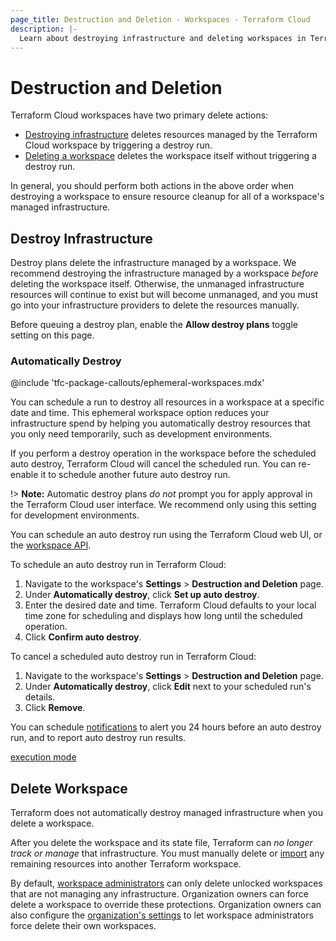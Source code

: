 ```yaml
---
page_title: Destruction and Deletion - Workspaces - Terraform Cloud
description: |-
  Learn about destroying infrastructure and deleting workspaces in Terraform Cloud.
---
```


# Destruction and Deletion

Terraform Cloud workspaces have two primary delete actions:

- [Destroying infrastructure](#destroy-infrastructure) deletes resources managed by the Terraform Cloud workspace by triggering a destroy run.
- [Deleting a workspace](#delete-workspaces) deletes the workspace itself without triggering a destroy run.

In general, you should perform both actions in the above order when destroying a workspace to ensure resource cleanup for all of a workspace's managed infrastructure.

## Destroy Infrastructure

Destroy plans delete the infrastructure managed by a workspace. We recommend destroying the infrastructure managed by a workspace _before_ deleting the workspace itself. Otherwise, the unmanaged infrastructure resources will continue to exist but will become unmanaged, and you must go into your infrastructure providers to delete the resources manually.

Before queuing a destroy plan, enable the **Allow destroy plans** toggle setting on this page.

### Automatically Destroy

<!-- BEGIN: TFC:only name:pnp-callout -->
@include 'tfc-package-callouts/ephemeral-workspaces.mdx'
<!-- END: TFC:only name:pnp-callout -->

You can schedule a run to destroy all resources in a workspace at a specific
date and time. This ephemeral workspace option reduces your infrastructure
spend by helping you automatically destroy resources that you only need
temporarily, such as development environments.

If you perform a destroy operation in the workspace before the scheduled auto
destroy, Terraform Cloud will cancel the scheduled run. You can re-enable it to
schedule another future auto destroy run. 

!> **Note:** Automatic destroy plans _do not_ prompt you for apply approval in the Terraform Cloud user interface. We recommend only using this setting for development environments.

You can schedule an auto destroy run using the Terraform Cloud web UI, or the [workspace API](/terraform/cloud-docs/api-docs/workspaces).

To schedule an auto destroy run in Terraform Cloud:
1. Navigate to the workspace's **Settings** > **Destruction and Deletion** page.
1. Under **Automatically destroy**, click **Set up auto destroy**.
1. Enter the desired date and time. Terraform Cloud defaults to your local time zone for scheduling and displays how long until the scheduled operation.
1. Click **Confirm auto destroy**.

To cancel a scheduled auto destroy run in Terraform Cloud:
1. Navigate to the workspace's **Settings** > **Destruction and Deletion** page.
1. Under **Automatically destroy**, click **Edit** next to your scheduled run's details.
1. Click **Remove**.

You can schedule [notifications](/terraform/cloud-docs/workspaces/settings/notifications) to alert you 24 hours before an auto destroy run, and to report auto destroy run results.

[execution mode](/terraform/cloud-docs/workspaces/settings#execution-mode) 

## Delete Workspace

Terraform does not automatically destroy managed infrastructure when you delete a workspace.

After you delete the workspace and its state file, Terraform can _no longer track or manage_ that infrastructure. You must manually delete or [import](/terraform/cli/commands/import) any remaining resources into another Terraform workspace.

By default, [workspace administrators](/terraform/cloud-docs/users-teams-organizations/permissions#workspace-admins) can only delete unlocked workspaces that are not managing any infrastructure. Organization owners can force delete a workspace to override these protections. Organization owners can also configure the [organization's settings](/terraform/cloud-docs/users-teams-organizations/organizations#general) to let workspace administrators force delete their own workspaces.
